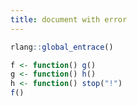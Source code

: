 ```yaml
---
title: document with error
---
```


```r
rlang::global_entrace()
```

```r
f <- function() g()
g <- function() h()
h <- function() stop("!")
f()
```
